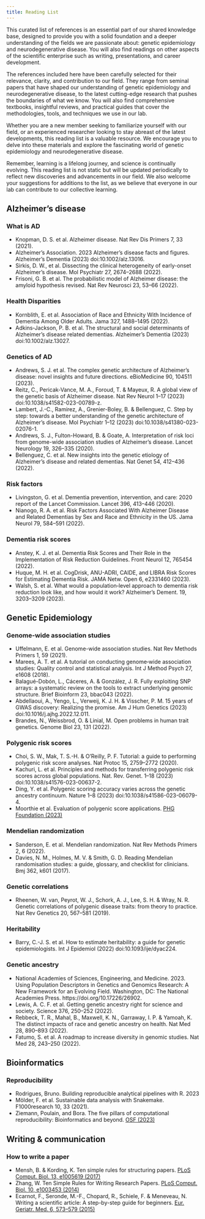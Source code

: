 ```yaml
---
title: Reading List
---
```


This curated list of references is an essential part of our shared knowledge base, designed to provide you with a solid foundation and a deeper understanding of the fields we are passionate about: genetic epidemiology and neurodegenerative disease. You will also find readings on other aspects of the scientific enterprise such as writing, presentations, and career development.

The references included here have been carefully selected for their relevance, clarity, and contribution to our field. They range from seminal papers that have shaped our understanding of genetic epidemiology and neurodegenerative disease, to the latest cutting-edge research that pushes the boundaries of what we know. You will also find comprehensive textbooks, insightful reviews, and practical guides that cover the methodologies, tools, and techniques we use in our lab.

Whether you are a new member seeking to familiarize yourself with our field, or an experienced researcher looking to stay abreast of the latest developments, this reading list is a valuable resource. We encourage you to delve into these materials and explore the fascinating world of genetic epidemiology and neurodegenerative disease.

Remember, learning is a lifelong journey, and science is continually evolving. This reading list is not static but will be updated periodically to reflect new discoveries and advancements in our field. We also welcome your suggestions for additions to the list, as we believe that everyone in our lab can contribute to our collective learning.


## Alzheimer's disease 
### What is AD 
- Knopman, D. S. et al. Alzheimer disease. Nat Rev Dis Primers 7, 33 (2021).
- Alzheimer's Association. 2023 Alzheimer’s disease facts and figures. Alzheimer’s Dementia (2023) doi:10.1002/alz.13016.
- Sirkis, D. W., et al. Dissecting the clinical heterogeneity of early-onset Alzheimer’s disease. Mol Psychiatr 27, 2674–2688 (2022).
- Frisoni, G. B. et al. The probabilistic model of Alzheimer disease: the amyloid hypothesis revised. Nat Rev Neurosci 23, 53–66 (2022).

### Health Disparities   
- Kornblith, E. et al. Association of Race and Ethnicity With Incidence of Dementia Among Older Adults. Jama 327, 1488–1495 (2022).
- Adkins‐Jackson, P. B. et al. The structural and social determinants of Alzheimer’s disease related dementias. Alzheimer’s Dementia (2023) doi:10.1002/alz.13027.
    

### Genetics of AD
- Andrews, S. J. et al. The complex genetic architecture of Alzheimer’s disease: novel insights and future directions. eBioMedicine 90, 104511 (2023).
- Reitz, C., Pericak-Vance, M. A., Foroud, T. & Mayeux, R. A global view of the genetic basis of Alzheimer disease. Nat Rev Neurol 1–17 (2023) doi:10.1038/s41582-023-00789-z.
- Lambert, J.-C., Ramirez, A., Grenier-Boley, B. & Bellenguez, C. Step by step: towards a better understanding of the genetic architecture of Alzheimer’s disease. Mol Psychiatr 1–12 (2023) doi:10.1038/s41380-023-02076-1.
- Andrews, S. J., Fulton-Howard, B. & Goate, A. Interpretation of risk loci from genome-wide association studies of Alzheimer’s disease. Lancet Neurology 19, 326–335 (2020).
- Bellenguez, C. et al. New insights into the genetic etiology of Alzheimer’s disease and related dementias. Nat Genet 54, 412–436 (2022).

### Risk factors 
- Livingston, G. et al. Dementia prevention, intervention, and care: 2020 report of the Lancet Commission. Lancet 396, 413–446 (2020).
- Nianogo, R. A. et al. Risk Factors Associated With Alzheimer Disease and Related Dementias by Sex and Race and Ethnicity in the US. Jama Neurol 79, 584–591 (2022).
  

### Dementia risk scores  
- Anstey, K. J. et al. Dementia Risk Scores and Their Role in the Implementation of Risk Reduction Guidelines. Front Neurol 12, 765454 (2022).
- Huque, M. H. et al. CogDrisk, ANU-ADRI, CAIDE, and LIBRA Risk Scores for Estimating Dementia Risk. JAMA Netw. Open 6, e2331460 (2023).
- Walsh, S. et al. What would a population‐level approach to dementia risk reduction look like, and how would it work? Alzheimer’s Dement. 19, 3203–3209 (2023).

## Genetic Epidemiology
### Genome-wide association studies 
- Uffelmann, E. et al. Genome-wide association studies. Nat Rev Methods Primers 1, 59 (2021).
- Marees, A. T. et al. A tutorial on conducting genome‐wide association studies: Quality control and statistical analysis. Int J Method Psych 27, e1608 (2018).
- Balagué-Dobón, L., Cáceres, A. & González, J. R. Fully exploiting SNP arrays: a systematic review on the tools to extract underlying genomic structure. Brief Bioinform 23, bbac043 (2022).
- Abdellaoui, A., Yengo, L., Verweij, K. J. H. & Visscher, P. M. 15 years of GWAS discovery: Realizing the promise. Am J Hum Genetics (2023) doi:10.1016/j.ajhg.2022.12.011.  
- Brandes, N., Weissbrod, O. & Linial, M. Open problems in human trait genetics. Genome Biol 23, 131 (2022).
  

### Polygenic risk scores 
- Choi, S. W., Mak, T. S.-H. & O’Reilly, P. F. Tutorial: a guide to performing polygenic risk score analyses. Nat Protoc 15, 2759–2772 (2020).
- Kachuri, L. et al. Principles and methods for transferring polygenic risk scores across global populations. Nat. Rev. Genet. 1–18 (2023) doi:10.1038/s41576-023-00637-2.
- Ding, Y. et al. Polygenic scoring accuracy varies across the genetic ancestry continuum. Nature 1–8 (2023) doi:10.1038/s41586-023-06079-4.
- Moorthie et al. Evaluation of polygenic score applications. [PHG Foundation (2023)](https://www.phgfoundation.org/report/evaluation-of-polygenic-score-applications)

### Mendelian randomization 
- Sanderson, E. et al. Mendelian randomization. Nat Rev Methods Primers 2, 6 (2022).
- Davies, N. M., Holmes, M. V. & Smith, G. D. Reading Mendelian randomisation studies: a guide, glossary, and checklist for clinicians. Bmj 362, k601 (2017).
    
### Genetic correlations 
- Rheenen, W. van, Peyrot, W. J., Schork, A. J., Lee, S. H. & Wray, N. R. Genetic correlations of polygenic disease traits: from theory to practice. Nat Rev Genetics 20, 567–581 (2019).

### Heritability 
- Barry, C.-J. S. et al. How to estimate heritability: a guide for genetic epidemiologists. Int J Epidemiol (2022) doi:10.1093/ije/dyac224.
  
### Genetic ancestry 
- National Academies of Sciences, Engineering, and Medicine. 2023. Using Population Descriptors in Genetics and Genomics Research: A New Framework for an Evolving Field. Washington, DC: The National Academies Press. https://doi.org/10.17226/26902.
- Lewis, A. C. F. et al. Getting genetic ancestry right for science and society. Science 376, 250–252 (2022).
- Rebbeck, T. R., Mahal, B., Maxwell, K. N., Garraway, I. P. & Yamoah, K. The distinct impacts of race and genetic ancestry on health. Nat Med 28, 890–893 (2022).
- Fatumo, S. et al. A roadmap to increase diversity in genomic studies. Nat Med 28, 243–250 (2022).
      

## Bioinformatics 
### Reproducibility 
- Rodrigues, Bruno. Building reproducible analytical pipelines with R. 2023
- Mölder, F. et al. Sustainable data analysis with Snakemake. F1000research 10, 33 (2021).
- Ziemann, Poulain, and Bora. The five pillars of computational reproducibility: Bioinformatics and beyond. [OSF (2023)](https://osf.io/4pd9n/)

## Writing & communication
### How to write a paper 
- Mensh, B. & Kording, K. Ten simple rules for structuring papers. [PLoS Comput. Biol. 13, e1005619 (2017)](https://journals.plos.org/ploscompbiol/article?id=10.1371/journal.pcbi.1005619)    
- Zhang, W. Ten Simple Rules for Writing Research Papers. [PLoS Comput. Biol. 10, e1003453 (2014)](https://journals.plos.org/ploscompbiol/article?id=10.1371/journal.pcbi.1003453)
- Ecarnot, F., Seronde, M.-F., Chopard, R., Schiele, F. & Meneveau, N. Writing a scientific article: A step-by-step guide for beginners. [Eur. Geriatr. Med. 6, 573–579 (2015)](https://doi.org/10.1016/j.eurger.2015.08.005)
  